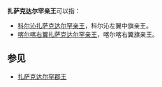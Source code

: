 '''扎萨克达尔罕亲王'''可以指：

* [[科尔沁扎萨克达尔罕亲王|科尔沁扎萨克达尔罕亲王]]，科尔沁左翼中旗亲王。
* [[喀尔喀右翼扎萨克达尔罕亲王|喀尔喀右翼扎萨克达尔罕亲王]]，喀尔喀右翼旗亲王。

== 参见 ==
* [[扎萨克达尔罕郡王|扎萨克达尔罕郡王]]

{{disambig|cat=八字以上職務名稱消歧义}}